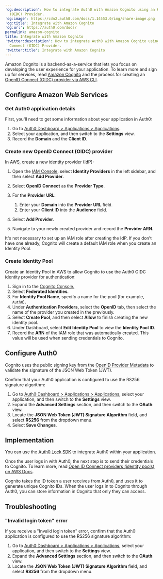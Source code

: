 ---
'og:description': How to integrate Auth0 with Amazon Cognito using an OpenID Connect
  (OIDC) Provider.
'og:image': https://cdn2.auth0.com/docs/1.14553.0/img/share-image.png
'og:title': Integrate with Amazon Cognito
'og:url': https://auth0.com/docs/
permalink: amazon-cognito
title: Integrate with Amazon Cognito
'twitter:description': How to integrate Auth0 with Amazon Cognito using an OpenID
  Connect (OIDC) Provider.
'twitter:title': Integrate with Amazon Cognito
---
Amazon Cognito is a backend-as-a-service that lets you focus on developing the user experience for your application. To learn more and sign up for services, read [Amazon Cognito](http://aws.amazon.com/cognito/) and the process for creating an [OpenID Connect (OIDC) provider via AWS CLI](https://docs.aws.amazon.com/cli/latest/reference/iam/create-open-id-connect-provider.html).

## Configure Amazon Web Services

### Get Auth0 application details

First, you'll need to get some information about your application in Auth0:

1. Go to [Auth0 Dashboard > Applications > Applications](https://manage.auth0.com/#/applications).
2. Select your application, and then switch to the **Settings** view.
3. Record the **Domain** and the **Client ID**.

### Create new OpenID Connect (OIDC) provider

In AWS, create a new <Tooltip tip="Identity Provider (IdP): Service that stores and manages digital identities." cta="View Glossary" href="/docs/glossary?term=identity+provider">identity provider</Tooltip> (IdP):

1. Open the [IAM Console](https://console.aws.amazon.com), select **Identity Providers** in the left sidebar, and then select **Add Provider**.
2. Select **OpenID Connect** as the **Provider Type**.
3. For the **Provider URL**:

   1. Enter your **Domain** into the **Provider URL** field.
   2. Enter your **Client ID** into the **Audience** field.
4. Select **Add Provider**.
5. Navigate to your newly created provider and record the **Provider ARN.**

<Callout icon="file-lines" color="#0EA5E9" iconType="regular">

It's not necessary to set up an IAM role after creating the IdP. If you don't have one already, Cognito will create a default IAM role when you create an Identity Pool.

</Callout>

### Create Identity Pool

Create an Identity Pool in AWS to allow Cognito to use the Auth0 OIDC identity provider for authentication:

1. Sign in to the [Cognito Console.](https://console.aws.amazon.com/cognito/home)
2. Select **Federated Identities**.
3. For **Identity Pool Name**, specify a name for the pool (for example, `Auth0`).
4. Under **Authentication Providers**, select the **OpenID** tab, then select the name of the provider you created in the previously.
5. Select **Create Pool**, and then select **Allow** to finish creating the new identity pool.
6. Under Dashboard, select **Edit Identity Pool** to view the **Identity Pool ID**.
7. Record the **ARN** of the IAM role that was automatically created. This value will be used when sending credentials to Cognito.

## Configure Auth0

Cognito uses the public signing key from the [OpenID Provider Metadata](https://subscription.auth0.com/.well-known/jwks.json) to validate the signature of the <Tooltip tip="JSON Web Token (JWT): Standard ID Token format (and often Access Token format) used to represent claims securely between two parties." cta="View Glossary" href="/docs/glossary?term=JSON+Web+Token">JSON Web Token</Tooltip> (JWT).

Confirm that your Auth0 application is configured to use the RS256 signature algorithm:

1. Go to [Auth0 Dashboard > Applications > Applications](https://manage.auth0.com/#/applications), select your application, and then switch to the **Settings** view.
2. Expand the **Advanced Settings** section, and then switch to the **OAuth** view.
3. Locate the **JSON Web Token (JWT) Signature Algorithm** field, and select **RS256** from the dropdown menu.
4. Select **Save Changes**.

## Implementation

You can use the [Auth0 Lock SDK](/docs/libraries#lock) to integrate Auth0 within your application.

Once the user logs in with Auth0, the next step is to send their credentials to Cognito. To learn more, read [Open ID Connect providers (identity pools) on AWS Docs](http://docs.aws.amazon.com/cognito/latest/developerguide/open-id.html).

Cognito takes the <Tooltip tip="ID Token: Credential meant for the client itself, rather than for accessing a resource." cta="View Glossary" href="/docs/glossary?term=ID+token">ID token</Tooltip> a user receives from Auth0, and uses it to generate unique Cognito IDs. When the user logs in to Cognito through Auth0, you can store information in Cognito that only they can access.

## Troubleshooting

### "Invalid login token" error

If you receive a "Invalid login token" error, confirm that the Auth0 application is configured to use the RS256 signature algorithm:

1. Go to [Auth0 Dashboard > Applications > Applications](https://manage.auth0.com/#/applications), select your application, and then switch to the **Settings** view.
2. Expand the **Advanced Settings** section, and then switch to the **OAuth** view.
3. Locate the **JSON Web Token (JWT) Signature Algorithm** field, and select **RS256** from the dropdown menu.